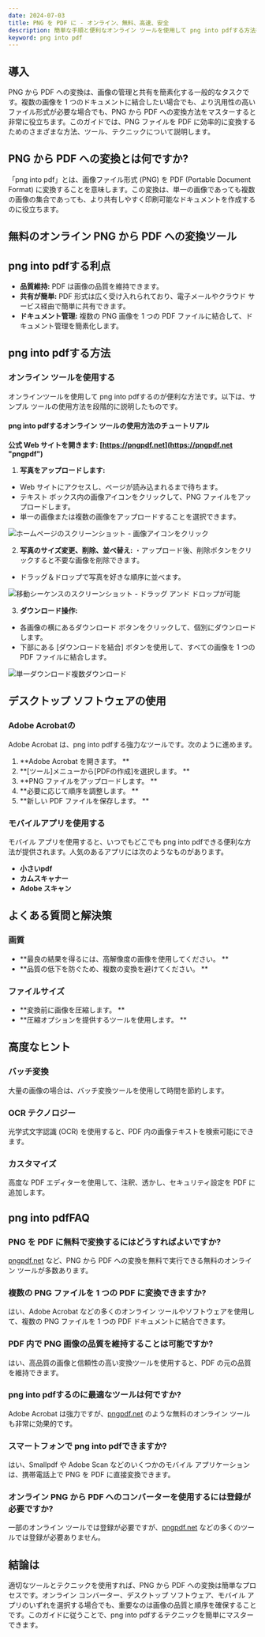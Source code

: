 ```yaml
---
date: 2024-07-03
title: PNG を PDF に - オンライン、無料、高速、安全
description: 簡単な手順と便利なオンライン ツールを使用して png into pdfする方法を学びます。このガイドでは、png into pdfするために必要な情報をすべて説明します。
keyword: png into pdf
---
```


## 導入

PNG から PDF への変換は、画像の管理と共有を簡素化する一般的なタスクです。複数の画像を 1 つのドキュメントに結合したい場合でも、より汎用性の高いファイル形式が必要な場合でも、PNG から PDF への変換方法をマスターすると非常に役立ちます。このガイドでは、PNG ファイルを PDF に効率的に変換するためのさまざまな方法、ツール、テクニックについて説明します。

## PNG から PDF への変換とは何ですか?

「png into pdf」とは、画像ファイル形式 (PNG) を PDF (Portable Document Format) に変換することを意味します。この変換は、単一の画像であっても複数の画像の集合であっても、より共有しやすく印刷可能なドキュメントを作成するのに役立ちます。

## 無料のオンライン PNG から PDF への変換ツール
<PngToPdf />

## png into pdfする利点

- **品質維持:** PDF は画像の品質を維持できます。
- **共有が簡単:** PDF 形式は広く受け入れられており、電子メールやクラウド サービス経由で簡単に共有できます。
- **ドキュメント管理:** 複数の PNG 画像を 1 つの PDF ファイルに結合して、ドキュメント管理を簡素化します。

## png into pdfする方法

### オンライン ツールを使用する

オンラインツールを使用して png into pdfするのが便利な方法です。以下は、サンプル ツールの使用方法を段階的に説明したものです。

#### png into pdfするオンライン ツールの使用方法のチュートリアル

**公式 Web サイトを開きます: [https://pngpdf.net](https://pngpdf.net "pngpdf")**

1. **写真をアップロードします:**
 - Web サイトにアクセスし、ページが読み込まれるまで待ちます。
 - テキスト ボックス内の画像アイコンをクリックして、PNG ファイルをアップロードします。
 - 単一の画像または複数の画像をアップロードすることを選択できます。

 ![ホームページのスクリーンショット - 画像アイコンをクリック](https://cdn-images.pngpdf.net/step1.png "ホームページのスクリーンショット - 画像アイコンをクリック")

2. **写真のサイズ変更、削除、並べ替え:**
 ・アップロード後、削除ボタンをクリックすると不要な画像を削除できます。
 - ドラッグ＆ドロップで写真を好きな順序に並べます。

 ![移動シーケンスのスクリーンショット - ドラッグ アンド ドロップが可能](https://cdn-images.pngpdf.net/step2.png "移動シーケンスのスクリーンショット - ドラッグ アンド ドロップが可能")

3. **ダウンロード操作:**
 - 各画像の横にあるダウンロード ボタンをクリックして、個別にダウンロードします。
 - 下部にある [ダウンロードを結合] ボタンを使用して、すべての画像を 1 つの PDF ファイルに結合します。

 ![単一ダウンロード複数ダウンロード](https://cdn-images.pngpdf.net/step3.png "単一ダウンロード複数ダウンロード")

## デスクトップ ソフトウェアの使用

### Adob​​e Acrobatの

Adobe Acrobat は、png into pdfする強力なツールです。次のように進めます。

1. **Adobe Acrobat を開きます。 **
2. **[ツール]メニューから[PDFの作成]を選択します。 **
3. **PNG ファイルをアップロードします。 **
4. **必要に応じて順序を調整します。 **
5. **新しい PDF ファイルを保存します。 **

### モバイルアプリを使用する

モバイル アプリを使用すると、いつでもどこでも png into pdfできる便利な方法が提供されます。人気のあるアプリには次のようなものがあります。

- **小さいpdf**
- **カムスキャナー**
- **Adobe スキャン**

## よくある質問と解決策

### 画質

- **最良の結果を得るには、高解像度の画像を使用してください。 **
- **品質の低下を防ぐため、複数の変換を避けてください。 **

### ファイルサイズ

- **変換前に画像を圧縮します。 **
- **圧縮オプションを提供するツールを使用します。 **

## 高度なヒント

### バッチ変換

大量の画像の場合は、バッチ変換ツールを使用して時間を節約します。

### OCR テクノロジー

光学式文字認識 (OCR) を使用すると、PDF 内の画像テキストを検索可能にできます。

### カスタマイズ

高度な PDF エディターを使用して、注釈、透かし、セキュリティ設定を PDF に追加します。

## png into pdfFAQ

### PNG を PDF に無料で変換するにはどうすればよいですか?
[pngpdf.net](https://pngpdf.net) など、PNG から PDF への変換を無料で実行できる無料のオンライン ツールが多数あります。

### 複数の PNG ファイルを 1 つの PDF に変換できますか?
はい、Adobe Acrobat などの多くのオンライン ツールやソフトウェアを使用して、複数の PNG ファイルを 1 つの PDF ドキュメントに結合できます。

### PDF 内で PNG 画像の品質を維持することは可能ですか?
はい、高品質の画像と信頼性の高い変換ツールを使用すると、PDF の元の品質を維持できます。

### png into pdfするのに最適なツールは何ですか?
Adobe Acrobat は強力ですが、[pngpdf.net](https://pngpdf.net) のような無料のオンライン ツールも非常に効果的です。

### スマートフォンで png into pdfできますか?
はい、Smallpdf や Adob​​e Scan などのいくつかのモバイル アプリケーションは、携帯電話上で PNG を PDF に直接変換できます。

### オンライン PNG から PDF へのコンバーターを使用するには登録が必要ですか?
一部のオンライン ツールでは登録が必要ですが、[pngpdf.net](https://pngpdf.net) などの多くのツールでは登録が必要ありません。

## 結論は

適切なツールとテクニックを使用すれば、PNG から PDF への変換は簡単なプロセスです。オンライン コンバーター、デスクトップ ソフトウェア、モバイル アプリのいずれを選択する場合でも、重要なのは画像の品質と順序を確保することです。このガイドに従うことで、png into pdfするテクニックを簡単にマスターできます。
